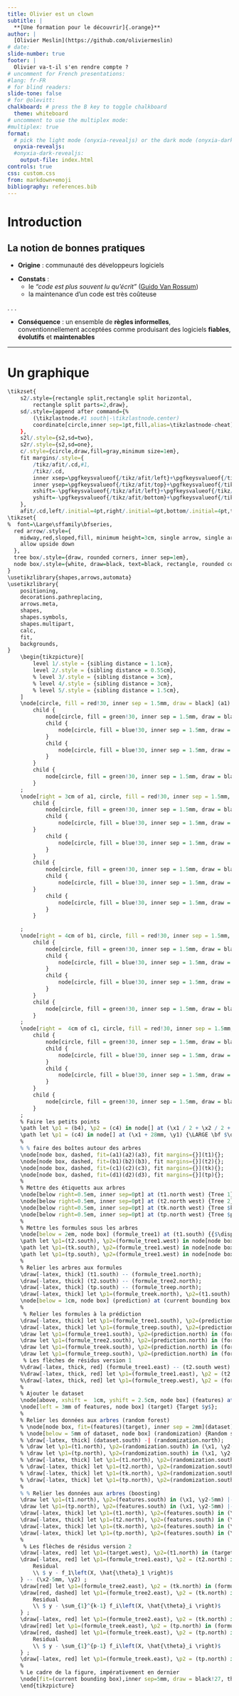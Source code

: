 ```yaml
---
title: Olivier est un clown
subtitle: |
  **[Une formation pour le découvrir]{.orange}**
author: |
  [Olivier Meslin](https://github.com/oliviermeslin)
# date: 
slide-number: true
footer: |
  Olivier va-t-il s'en rendre compte ?
# uncomment for French presentations:
#lang: fr-FR
# for blind readers:
slide-tone: false
# for @olevitt:
chalkboard: # press the B key to toggle chalkboard
  theme: whiteboard
# uncomment to use the multiplex mode:
#multiplex: true
format:
  # pick the light mode (onyxia-revealjs) or the dark mode (onyxia-dark-revealjs)
  onyxia-revealjs:
  #onyxia-dark-revealjs:
    output-file: index.html
controls: true
css: custom.css
from: markdown+emoji
bibliography: references.bib
---
```





# Introduction

## La notion de bonnes pratiques

- [**Origine**]{.blue2} : communauté des développeurs logiciels

::: {.incremental}
- [**Constats**]{.blue2} :
    - le [_"code est plus souvent lu qu'écrit"_]{.green2} ([Guido Van Rossum](https://fr.wikipedia.org/wiki/Guido_van_Rossum))
    - la maintenance d'un code est très coûteuse
:::

. . .

- [**Conséquence**]{.blue2} : un ensemble de [**règles informelles**]{.orange},
conventionnellement acceptées comme produisant des logiciels [**fiables**]{.orange}, [**évolutifs**]{.orange} et [**maintenables**]{.orange}

---
# Un graphique

```r
\tikzset{
    s2/.style={rectangle split,rectangle split horizontal,
        rectangle split parts=2,draw},
    sd/.style={append after command={%
        (\tikzlastnode.#1 south|-\tikzlastnode.center)
        coordinate[circle,inner sep=1pt,fill,alias=\tikzlastnode-cheat]}
    },
    s2l/.style={s2,sd=two},
    s2r/.style={s2,sd=one},
    c/.style={circle,draw,fill=gray,minimum size=1em},
    fit margins/.style={
        /tikz/afit/.cd,#1,
        /tikz/.cd,
        inner xsep=\pgfkeysvalueof{/tikz/afit/left}+\pgfkeysvalueof{/tikz/afit/right},
        inner ysep=\pgfkeysvalueof{/tikz/afit/top}+\pgfkeysvalueof{/tikz/afit/bottom},
        xshift=-\pgfkeysvalueof{/tikz/afit/left}+\pgfkeysvalueof{/tikz/afit/right},
        yshift=-\pgfkeysvalueof{/tikz/afit/bottom}+\pgfkeysvalueof{/tikz/afit/top}
    },
    afit/.cd,left/.initial=4pt,right/.initial=4pt,bottom/.initial=4pt,top/.initial=1em}
\tikzset{
%  font=\Large\sffamily\bfseries,
  red arrow/.style={
    midway,red,sloped,fill, minimum height=3cm, single arrow, single arrow head extend=.5cm, single arrow head indent=.25cm,xscale=0.3,yscale=0.15,
    allow upside down
  },
  tree box/.style={draw, rounded corners, inner sep=1em},
  node box/.style={white, draw=black, text=black, rectangle, rounded corners},
}
\usetikzlibrary{shapes,arrows,automata}
\usetikzlibrary{
    positioning,
    decorations.pathreplacing,
    arrows.meta,
    shapes,
    shapes.symbols,
    shapes.multipart,
    calc,
    fit,
    backgrounds,
}
    \begin{tikzpicture}[
        level 1/.style = {sibling distance = 1.1cm}, 
        level 2/.style = {sibling distance = 0.55cm},
        % level 3/.style = {sibling distance = 3cm},
        % level 4/.style = {sibling distance = 3cm},
        % level 5/.style = {sibling distance = 1.5cm},
    ]
    \node[circle, fill = red!30, inner sep = 1.5mm, draw = black] (a1) {}    % root node (0th level)
        child { 
            node[circle, fill = green!30, inner sep = 1.5mm, draw = black] {}
            child { 
                node[circle, fill = blue!30, inner sep = 1.5mm, draw = black] (a2) {}
            }
            child { 
                node[circle, fill = blue!30, inner sep = 1.5mm, draw = black] {}
            } 
        }
        child { 
            node[circle, fill = green!30, inner sep = 1.5mm, draw = black] (a3) {}
        }
    ;
    \node[right = 3cm of a1, circle, fill = red!30, inner sep = 1.5mm, draw = black] (b1) {}    % root node (0th level)
        child { 
            node[circle, fill = green!30, inner sep = 1.5mm, draw = black] {}
            child { 
                node[circle, fill = blue!30, inner sep = 1.5mm, draw = black] (b2) {}
        }
            child { 
                node[circle, fill = blue!30, inner sep = 1.5mm, draw = black] {}
            } 
        }
        child { 
            node[circle, fill = green!30, inner sep = 1.5mm, draw = black] (b4) {}
            child { 
                node[circle, fill = blue!30, inner sep = 1.5mm, draw = black] {}
        }
            child { 
                node[circle, fill = blue!30, inner sep = 1.5mm, draw = black] (b3) {}
            } 
        }
    
    ;
    \node[right = 4cm of b1, circle, fill = red!30, inner sep = 1.5mm, draw = black] (c1) {}    % root node (0th level)
        child { 
            node[circle, fill = green!30, inner sep = 1.5mm, draw = black] (c4) {}
            child { 
                node[circle, fill = blue!30, inner sep = 1.5mm, draw = black] (c2) {}
            }
            child { 
                node[circle, fill = blue!30, inner sep = 1.5mm, draw = black] {}
            } 
        }
        child { 
            node[circle, fill = green!30, inner sep = 1.5mm, draw = black] (c3) {}
        }
    ;
    \node[right =  4cm of c1, circle, fill = red!30, inner sep = 1.5mm, draw = black] (d1) {}    % root node (0th level)
        child { 
            node[circle, fill = green!30, inner sep = 1.5mm, draw = black] {}
            child { 
                node[circle, fill = blue!30, inner sep = 1.5mm, draw = black] (d2) {}
            }
            child { 
                node[circle, fill = blue!30, inner sep = 1.5mm, draw = black] {}
            } 
        }
        child { 
            node[circle, fill = green!30, inner sep = 1.5mm, draw = black] (d3) {}
        }
    ;
    % Faire les petits points
    \path let \p1 = (b4), \p2 = (c4) in node[] at (\x1 / 2 + \x2 / 2 + 1mm, \y1) {\LARGE \bf $\dots$};
    \path let \p1 = (c4) in node[] at (\x1 + 28mm, \y1) {\LARGE \bf $\dots$};
    %
    % % faire des boîtes autour des arbres
    \node[node box, dashed, fit=(a1)(a2)(a3), fit margins={}](t1){};
    \node[node box, dashed, fit=(b1)(b2)(b3), fit margins={}](t2){};
    \node[node box, dashed, fit=(c1)(c2)(c3), fit margins={}](tk){};
    \node[node box, dashed, fit=(d1)(d2)(d3), fit margins={}](tp){};
    %
    % Mettre des étiquetts aux arbres
    \node[below right=0.5em, inner sep=0pt] at (t1.north west) {Tree 1};
    \node[below right=0.5em, inner sep=0pt] at (t2.north west) {Tree 2};
    \node[below right=0.5em, inner sep=0pt] at (tk.north west) {Tree $k$};
    \node[below right=0.5em, inner sep=0pt] at (tp.north west) {Tree $p$};
    %
    % Mettre les formules sous les arbres
    \node[below = 2em, node box] (formule_tree1) at (t1.south) {{$\displaystyle f_1\left(X, \hat{\theta}_1 \right)$}};
    \path let \p1=(t2.south), \p2=(formule_tree1.west) in node[node box] (formule_tree2) at (\x1,\y2) {{$\displaystyle f_2\left(X, \hat{\theta}_2 \right)$}};
    \path let \p1=(tk.south), \p2=(formule_tree1.west) in node[node box] (formule_treek) at (\x1,\y2) {{$\displaystyle f_k\left(X, \hat{\theta}_k \right)$}};
    \path let \p1=(tp.south), \p2=(formule_tree1.west) in node[node box] (formule_treep) at (\x1,\y2) {{$\displaystyle f_p\left(X, \hat{\theta}_p \right)$}};
    %
    % Relier les arbres aux formules
    \draw[-latex, thick] (t1.south) -- (formule_tree1.north);
    \draw[-latex, thick] (t2.south) -- (formule_tree2.north);
    \draw[-latex, thick] (tp.south) -- (formule_treep.north);
    \draw[-latex, thick] let \p1=(formule_treek.north), \p2=(t1.south) in (\x1,\y2) -- (formule_treek.north);
    \node[below = 1cm, node box] (prediction) at (current bounding box.south) {{$\displaystyle \hat{y}=\sum_{k=1}^{p} f_k\left(X, \hat{\theta}_k \right)$}};
    %
     % Relier les formules à la prédiction
    \draw[-latex, thick] let \p1=(formule_tree1.south), \p2=(prediction.north) in (\x1, \y2+5mm) |- (\x2, \y2+5mm) -| (prediction.north);
    \draw[-latex, thick] let \p1=(formule_treep.south), \p2=(prediction.north) in (\x1, \y2+5mm) |- (\x2, \y2+5mm) -| (prediction.north);
    \draw let \p1=(formule_tree1.south), \p2=(prediction.north) in (formule_tree1.south) -- (\x1, \y2+5mm);
    \draw let \p1=(formule_tree2.south), \p2=(prediction.north) in (formule_tree2.south) -- (\x1, \y2+5mm);
    \draw let \p1=(formule_treek.south), \p2=(prediction.north) in (formule_treek.south) -- (\x1, \y2+5mm);
    \draw let \p1=(formule_treep.south), \p2=(prediction.north) in (formule_treep.south) -- (\x1, \y2+5mm);
     % Les flèches de résidus version 1
    %\draw[-latex, thick, red] (formule_tree1.east) -- (t2.south west) node[midway,above,sloped] {Residual};
    %\draw[-latex, thick, red] let \p1=(formule_tree1.east), \p2 = (t2.south west), \p3 = (formule_tree2.east) in (formule_tree2.east) -- (\x3+\x2-\x1, \y2) node[midway,above,sloped] {Residual};
    %\draw[-latex, thick, red] let \p1=(formule_treep.west), \p2 = (formule_tree1.east), \p3 = (t2.south west) in (\x1-\x3+\x2, \y1) -- (tp.south west) node[midway,above,sloped] {Residual};
    %
    % Ajouter le dataset
    \node[above, xshift =  1cm, yshift = 2.5cm, node box] (features) at (current bounding box.north) {Features $X$};
    \node[left = 3mm of features, node box] (target) {Target $y$};
    %
    % Relier les données aux arbres (random forest)
    % \node[node box, fit=(features)(target), inner sep = 2mm](dataset){};
    % \node[below = 5mm of dataset, node box] (randomization) {Random subsample of rows and columns};
    % \draw[-latex, thick] (dataset.south) -| (randomization.north);
    % \draw let \p1=(t1.north), \p2=(randomization.south) in (\x1, \y2-5mm) |- (\x2, \y2-5mm) -| (randomization.south);
    % \draw let \p1=(tp.north), \p2=(randomization.south) in (\x1, \y2-5mm) |- (\x2, \y2-5mm) -| (randomization.south);
    % \draw[-latex, thick] let \p1=(t1.north), \p2=(randomization.south) in (\x1, \y2-5mm) -- (t1.north);
    % \draw[-latex, thick] let \p1=(t2.north), \p2=(randomization.south) in (\x1, \y2-5mm) -- (t2.north);
    % \draw[-latex, thick] let \p1=(tk.north), \p2=(randomization.south) in (\x1, \y2-5mm) -- (tk.north);
    % \draw[-latex, thick] let \p1=(tp.north), \p2=(randomization.south) in (\x1, \y2-5mm) -- (tp.north);
    %
    % % Relier les données aux arbres (boosting)
    \draw let \p1=(t1.north), \p2=(features.south) in (\x1, \y2-5mm) |- (\x2, \y2-5mm) -| (features.south);
    \draw let \p1=(tp.north), \p2=(features.south) in (\x1, \y2-5mm) |- (\x2, \y2-5mm) -| (features.south);
    \draw[-latex, thick] let \p1=(t1.north), \p2=(features.south) in (\x1, \y2-5mm) -- (t1.north);
    \draw[-latex, thick] let \p1=(t2.north), \p2=(features.south) in (\x1, \y2-5mm) -- (t2.north);
    \draw[-latex, thick] let \p1=(tk.north), \p2=(features.south) in (\x1, \y2-5mm) -- (tk.north);
    \draw[-latex, thick] let \p1=(tp.north), \p2=(features.south) in (\x1, \y2-5mm) -- (tp.north);
    %
     % Les flèches de résidus version 2
    \draw[-latex, red] let \p1=(target.west), \p2=(t1.north) in (target.west) |- (\x2 - 5mm, \y1) -| (\x2 - 5mm, \y2);
    \draw[-latex, red] let \p1=(formule_tree1.east), \p2 = (t2.north) in (formule_tree1.east) -- (\x1+5mm, \y1) -- (\x1+5mm, \y2+5mm) -- (\x2-5mm, \y2+5mm) node[midway,above,align=center,text width=2.5cm] {
        Residual
        \\ $ y - f_1\left(X, \hat{\theta}_1 \right)$
    } -- (\x2-5mm, \y2) ;
    \draw[red] let \p1=(formule_tree2.east), \p2 = (tk.north) in (formule_tree2.east) -- (\x1+6mm, \y1) -- (\x1+6mm, \y2+5mm) -- (\x1+8mm, \y2+5mm) ;
    \draw[red, dashed] let \p1=(formule_tree2.east), \p2 = (tk.north) in (\x1+8mm, \y2+5mm) -- (\x2-8mm, \y2+5mm) node[midway,above,align=center,text width=3.2cm,xshift = -2mm] {
        Residual
        \\ $ y - \sum_{1}^{k-1} f_i\left(X, \hat{\theta}_i \right)$
    } ;
    \draw[-latex, red] let \p1=(formule_tree2.east), \p2 = (tk.north) in (\x2-8mm, \y2+5mm) -- (\x2-4mm, \y2+5mm) -- (\x2-4mm, \y2) ;
    \draw[red] let \p1=(formule_treek.east), \p2 = (tp.north) in (formule_treek.east) -- (\x1+4mm, \y1) -- (\x1+4mm, \y2+5mm) -- (\x1+8mm, \y2+5mm) ;
    \draw[red, dashed] let \p1=(formule_treek.east), \p2 = (tp.north) in (\x1+8mm, \y2+5mm) -- (\x2-8mm, \y2+5mm) node[midway,above,align=center,text width=3.2cm,xshift = -2mm] {
        Residual
        \\ $ y - \sum_{1}^{p-1} f_i\left(X, \hat{\theta}_i \right)$
    } ;
    \draw[-latex, red] let \p1=(formule_treek.east), \p2 = (tp.north) in (\x2-8mm, \y2+5mm) -- (\x2-4mm, \y2+5mm) -- (\x2-4mm, \y2) ;
    %
    % Le cadre de la figure, impérativement en dernier
    \node[fit=(current bounding box),inner sep=5mm, draw = black!27, thick]{};
    \end{tikzpicture} 

```
